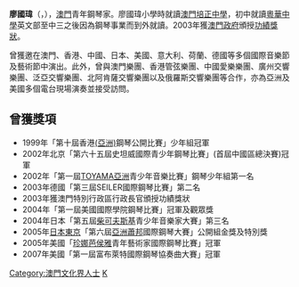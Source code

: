 {{BLP unsourced|time=2021-09-15T17:22:57+00:00}}
'''廖國瑋'''（{{lang|en|Kuok-wai Lio}}，{{bd|1989年|}}），[[澳門|澳門]]青年鋼琴家。廖國瑋小學時就讀[[澳門培正中學|澳門培正中學]]，初中就讀[[粵華中學|粵華中學]]英文部至中三之後因為鋼琴事業而到外就讀。2003年獲[[澳門政府|澳門政府]]頒授[[功績獎狀|功績獎狀]]。

曾獲邀在澳門、香港、中國、日本、美國、意大利、荷蘭、德國等多個國際音樂節及藝術節中演出。此外，曾與澳門樂團、香港管弦樂團、中國愛樂樂團、廣州交響樂團、泛亞交響樂團、北阿肯薩交響樂團以及俄羅斯交響樂團等合作，亦為亞洲及美國多個電台現場演奏並接受訪問。

==曾獲獎項==
*1999年「第十屆香港[[(亞洲)|(亞洲)]]鋼琴公開比賽」少年組冠軍
*2002年北京「第六十五屆史坦威國際青少年鋼琴比賽」(首屆中國區總決賽)冠軍
*2002年「第一屆[[TOYAMA|TOYAMA]][[亞洲|亞洲]]青少年音樂比賽」鋼琴少年組第一名
*2003年德國「第三屆SEILER國際鋼琴比賽」第二名
*2003年獲澳門特別行政區行政長官頒授功績獎狀
*2004年「第一屆美國國際學院鋼琴比賽」冠軍及觀眾獎
*2004年日本「第五屆[[柴可夫斯基|柴可夫斯基]]青少年音樂家大賽」第三名
*2005年[[日本|日本]][[東京|東京]]「第六屆[[亞洲|亞洲]][[蕭邦|蕭邦]]國際鋼琴大賽」公開組金獎及特別獎
*2005年美國「[[珍娜芭侯雅|珍娜芭侯雅]]青年藝術家國際鋼琴比賽」冠軍
*2007年美國「第一屆富布萊特國際鋼琴協奏曲大賽」冠軍

[[Category:澳門文化界人士|Category:澳門文化界人士]]
[[Category:廖姓|K]]